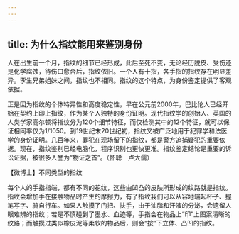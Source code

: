 ```yaml
---
---
---
```

title: 为什么指纹能用来鉴别身份
---






人在出生前一个月，指纹的细节已经形成，此后至死不变，无论经历脱皮、受伤还是化学腐蚀，待伤口愈合后，指纹依旧。一个人有十指，各手指的指纹存在明显差异。孪生兄弟姐妹之间，指纹也不相同。指纹的这个特点，为身份鉴定提供了客观依据。

正是因为指纹的个体特异性和高度稳定性，早在公元前2000年，巴比伦人已经开始在契约上印上指纹，作为某个人独特的身份证明。现代指纹学的创始人、英国的人类学家高尔顿将指纹分为120个细节特征，而仅检测其中的12个特征，就可以保证相同率仅为1/1050。到19世纪末20世纪初，指纹又被广泛地用于犯罪学和法医学的身份证明。几百年来，罪犯在现场留下的指纹，都是警方追捕疑犯的重要依据。现在，指纹鉴别已经电脑化，程序识别也更快更准。指纹鉴定结论是重要的诉讼证据，被很多人誉为“物证之首”。（怀聪　卢大儒）





【微博士】不同类型的指纹



每个人的手指指端，都有不同的花纹，这些由凹凸的皮肤所形成的纹路就是指纹。指纹会增加手在接触物品时产生的摩擦力，有了指纹我们可以从容地端起杯子、握笔写字、骑自行车。如果人触摸了门把、扶手，由于油脂和汗液的分泌，会遗留人眼难辨的指纹；若是不慎碰到了墨水、血迹等，手指会在物品上“印”上图案清晰的纹路；而触摸过类似橡皮泥等柔软的物品后，则会“按”下立体、凸凹的指纹。